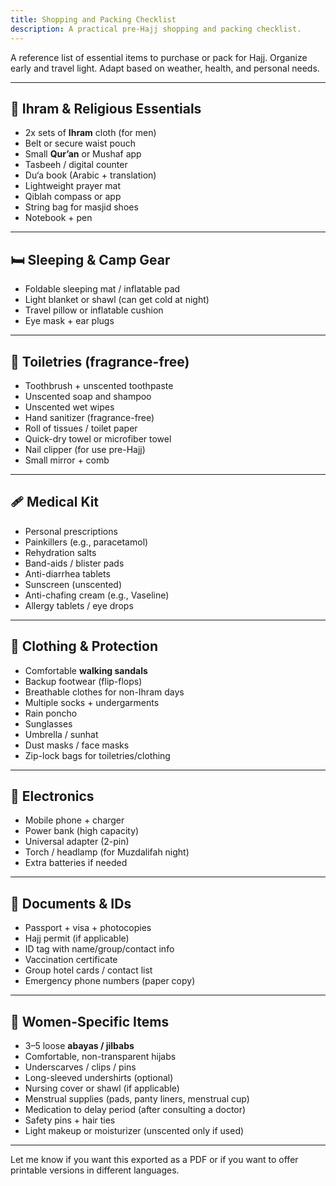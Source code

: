 ```yaml
---
title: Shopping and Packing Checklist
description: A practical pre-Hajj shopping and packing checklist.
---
```


A reference list of essential items to purchase or pack for Hajj. Organize early and travel light. Adapt based on weather, health, and personal needs.

---

## 📿 Ihram & Religious Essentials

- 2x sets of **Ihram** cloth (for men)
- Belt or secure waist pouch
- Small **Qur’an** or Mushaf app
- Tasbeeh / digital counter
- Du‘a book (Arabic + translation)
- Lightweight prayer mat
- Qiblah compass or app
- String bag for masjid shoes
- Notebook + pen

---

## 🛏️ Sleeping & Camp Gear

- Foldable sleeping mat / inflatable pad
- Light blanket or shawl (can get cold at night)
- Travel pillow or inflatable cushion
- Eye mask + ear plugs

---

## 🧴 Toiletries (fragrance-free)

- Toothbrush + unscented toothpaste
- Unscented soap and shampoo
- Unscented wet wipes
- Hand sanitizer (fragrance-free)
- Roll of tissues / toilet paper
- Quick-dry towel or microfiber towel
- Nail clipper (for use pre-Hajj)
- Small mirror + comb

---

## 🩹 Medical Kit

- Personal prescriptions
- Painkillers (e.g., paracetamol)
- Rehydration salts
- Band-aids / blister pads
- Anti-diarrhea tablets
- Sunscreen (unscented)
- Anti-chafing cream (e.g., Vaseline)
- Allergy tablets / eye drops

---

## 🧥 Clothing & Protection

- Comfortable **walking sandals**
- Backup footwear (flip-flops)
- Breathable clothes for non-Ihram days
- Multiple socks + undergarments
- Rain poncho
- Sunglasses
- Umbrella / sunhat
- Dust masks / face masks
- Zip-lock bags for toiletries/clothing

---

## 🔋 Electronics

- Mobile phone + charger
- Power bank (high capacity)
- Universal adapter (2-pin)
- Torch / headlamp (for Muzdalifah night)
- Extra batteries if needed

---

## 📂 Documents & IDs

- Passport + visa + photocopies
- Hajj permit (if applicable)
- ID tag with name/group/contact info
- Vaccination certificate
- Group hotel cards / contact list
- Emergency phone numbers (paper copy)

---

## 🧕 Women-Specific Items

- 3–5 loose **abayas / jilbabs**
- Comfortable, non-transparent hijabs
- Underscarves / clips / pins
- Long-sleeved undershirts (optional)
- Nursing cover or shawl (if applicable)
- Menstrual supplies (pads, panty liners, menstrual cup)
- Medication to delay period (after consulting a doctor)
- Safety pins + hair ties
- Light makeup or moisturizer (unscented only if used)

---

Let me know if you want this exported as a PDF or if you want to offer printable versions in different languages.
